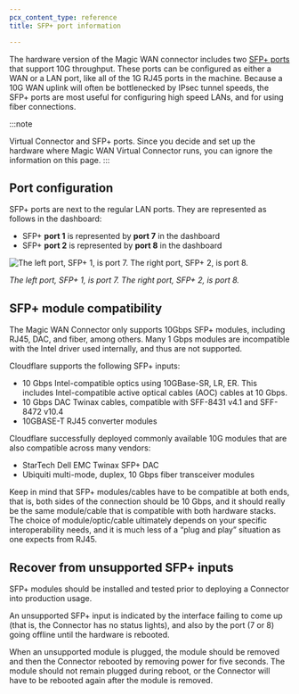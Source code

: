 ```yaml
---
pcx_content_type: reference
title: SFP+ port information

---
```


The hardware version of the Magic WAN connector includes two [SFP+ ports](https://en.wikipedia.org/wiki/Small_Form-factor_Pluggable) that support 10G throughput. These ports can be configured as either a WAN or a LAN port, like all of the 1G RJ45 ports in the machine. Because a 10G WAN uplink will often be bottlenecked by IPsec tunnel speeds, the SFP+ ports are most useful for configuring high speed LANs, and for using fiber connections.

:::note

Virtual Connector and SFP+ ports. Since you decide and set up the hardware where Magic WAN Virtual Connector runs, you can ignore the information on this page.
:::

## Port configuration

SFP+ ports are next to the regular LAN ports. They are represented as follows in the dashboard:

- SFP+ **port 1** is represented by **port 7** in the dashboard
- SFP+ **port 2** is represented by **port 8** in the dashboard

![The left port, SFP+ 1, is port 7. The right port, SFP+ 2, is port 8.](~/assets/images/magic-wan/connector/sfp-ports.png)

_The left port, SFP+ 1, is port 7. The right port, SFP+ 2, is port 8._

## SFP+ module compatibility

The Magic WAN Connector only supports 10Gbps SFP+ modules, including RJ45, DAC, and fiber, among others. Many 1 Gbps modules are incompatible with the Intel driver used internally, and thus are not supported.

Cloudflare supports the following SFP+ inputs:

- 10 Gbps Intel-compatible optics using 10GBase-SR, LR, ER. This includes Intel-compatible active optical cables (AOC) cables at 10 Gbps.
- 10 Gbps DAC Twinax cables, compatible with SFF-8431 v4.1 and SFF-8472 v10.4
- 10GBASE-T RJ45 converter modules

Cloudflare successfully deployed commonly available 10G modules that are also compatible across many vendors:

- StarTech Dell EMC Twinax SFP+ DAC
- Ubiquiti multi-mode, duplex, 10 Gbps fiber transceiver modules

Keep in mind that SFP+ modules/cables have to be compatible at both ends, that is, both sides of the connection should be 10 Gbps, and it should really be the same module/cable that is compatible with both hardware stacks. The choice of module/optic/cable ultimately depends on your specific interoperability needs, and it is much less of a “plug and play” situation as one expects from RJ45.

## Recover from unsupported SFP+ inputs

SFP+ modules should be installed and tested prior to deploying a Connector into production usage.

An unsupported SFP+ input is indicated by the interface failing to come up (that is, the Connector has no status lights), and also by the port (7 or 8) going offline until the hardware is rebooted.

When an unsupported module is plugged, the module should be removed and then the Connector rebooted by removing power for five seconds. The module should not remain plugged during reboot, or the Connector will have to be rebooted again after the module is removed.
